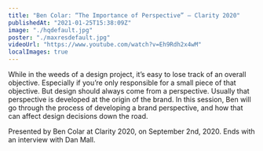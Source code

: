 ```yaml
---
title: "Ben Colar: “The Importance of Perspective” — Clarity 2020"
publishedAt: "2021-01-25T15:38:09Z"
image: "./hqdefault.jpg"
poster: "./maxresdefault.jpg"
videoUrl: "https://www.youtube.com/watch?v=Eh9Rdh2x4wM"
localImages: true
---
```


While in the weeds of a design project, it’s easy to lose track of an overall objective. Especially if you’re only responsible for a small piece of that objective. But design should always come from a perspective. Usually that perspective is developed at the origin of the brand. In this session, Ben will go through the process of developing a brand perspective, and how that can affect design decisions down the road.

Presented by Ben Colar at Clarity 2020, on September 2nd, 2020. Ends with an interview with Dan Mall.
